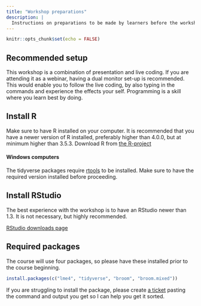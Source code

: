 ```yaml
---
title: "Workshop preparations"
description: |
  Instructions on preparations to be made by learners before the workshop
---
```


```r
knitr::opts_chunk$set(echo = FALSE)
```


## Recommended setup
This workshop is a combination of presentation and live coding.
If you are attending it as a webinar, having a dual monitor set-up is recommended. 
This would enable you to follow the live coding, by also typing in the commands and experience the effects your self.
Programming is a skill where you learn best by doing.

## Install R
Make sure to have R installed on your computer.
It is recommended that you have a newer version of R installed, preferably higher than 4.0.0, but at minimum higher than 3.5.3.
Download R from [the R-project](https://www.r-project.org/)

#### Windows computers
The tidyverse packages require [rtools](https://cran.r-project.org/bin/windows/Rtools/) to be installed. 
Make sure to have the required version installed before proceeding.

## Install RStudio

The best experience with the workshop is to have an RStudio newer than 1.3. 
It is not necessary, but highly recommended.

[RStudio downloads page](https://rstudio.com/products/rstudio/download/#download)

## Required packages

The course will use four packages, so please have these installed prior to the course beginning.

```r
install.packages(c("lme4", "tidyverse", "broom", "broom.mixed"))
```

If you are struggling to install the package, please create [a ticket](https://github.com/Athanasiamo/LME_introduction_workshop/issues) pasting the command and output you get so I can help you get it sorted.
